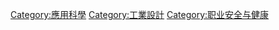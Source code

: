 {{Catmore}}

[[Category:應用科學|Category:應用科學]]
[[Category:工業設計|Category:工業設計]]
[[Category:职业安全与健康|Category:职业安全与健康]]